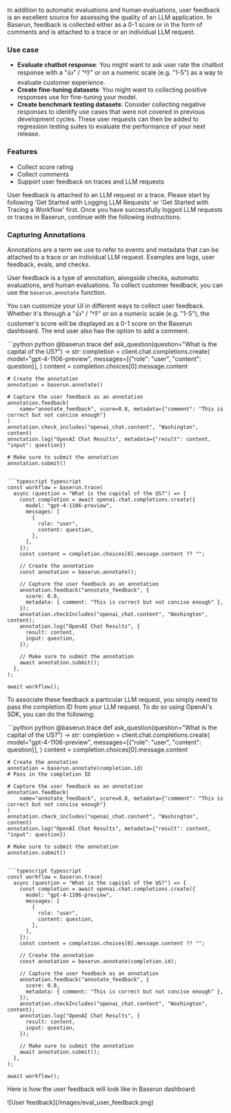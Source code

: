 In addition to automatic evaluations and human evaluations, user feedback is an excellent source for assessing the quality of an LLM application. In Baserun, feedback is collected either as a 0-1 score or in the form of comments and is attached to a trace or an individual LLM request.

### Use case

- **Evaluate chatbot response**: You might want to ask user rate the chatbot response with a "👍" / "👎" or on a numeric scale (e.g. "1-5") as a way to evaluate customer experience.
- **Create fine-tuning datasets**: You might want to collecting positive responses use for fine-tuning your model.
- **Create benchmark testing datasets**: Consider collecting negative responses to identify use cases that were not covered in previous development cycles. These user requests can then be added to regression testing suites to evaluate the performance of your next release.

### Features

- Collect score rating
- Collect comments
- Support user feedback on traces and LLM requests

User feedback is attached to an LLM request or a trace. Please start by following 'Get Started with Logging LLM Requests' or 'Get Started with Tracing a Workflow' first. Once you have successfully logged LLM requests or traces in Baserun, continue with the following instructions.

### Capturing Annotations

Annotations are a term we use to refer to events and metadata that can be attached to a trace or an individual LLM request. Examples are logs, user feedback, evals, and checks.

User feedback is a type of annotation, alongside checks, automatic evaluations, and human evaluations. To collect customer feedback, you can use the `baserun.annotate` function.

You can customize your UI in different ways to collect user feedback. Whether it's through a "👍" / "👎" or on a numeric scale (e.g. "1-5"), the customer's score will be displayed as a 0-1 score on the Baserun dashboard. The end user also has the option to add a comment.

<CodeGroup>
```python python
@baserun.trace
def ask_question(question="What is the capital of the US?") -> str:
    completion = client.chat.completions.create(
        model="gpt-4-1106-preview",
        messages=[{"role": "user", "content": question}],
    )
    content = completion.choices[0].message.content

    # Create the annotation
    annotation = baserun.annotate()

    # Capture the user feedback as an annotation
    annotation.feedback(
        name="annotate_feedback", score=0.8, metadata={"comment": "This is correct but not concise enough"}
    )
    annotation.check_includes("openai_chat.content", "Washington", content)
    annotation.log("OpenAI Chat Results", metadata={"result": content, "input": question})

    # Make sure to submit the annotation
    annotation.submit()
```

```typescript typescript
const workflow = baserun.trace(
  async (question = "What is the capital of the US?") => {
    const completion = await openai.chat.completions.create({
      model: "gpt-4-1106-preview",
      messages: [
        {
          role: "user",
          content: question,
        },
      ],
    });
    const content = completion.choices[0].message.content ?? "";

    // Create the annotation
    const annotation = baserun.annotate();

    // Capture the user feedback as an annotation
    annotation.feedback("annotate_feedback", {
      score: 0.8,
      metadata: { comment: "This is correct but not concise enough" },
    });
    annotation.checkIncludes("openai_chat.content", "Washington", content);
    annotation.log("OpenAI Chat Results", {
      result: content,
      input: question,
    });

    // Make sure to submit the annotation
    await annotation.submit();
  },
);

await workflow();
```
</CodeGroup>

To associate these feedback a particular LLM request, you simply need to pass the completion ID from your LLM request. To do so using OpenAI's SDK, you can do the following:

<CodeGroup>
```python python
@baserun.trace
def ask_question(question="What is the capital of the US?") -> str:
    completion = client.chat.completions.create(
        model="gpt-4-1106-preview",
        messages=[{"role": "user", "content": question}],
    )
    content = completion.choices[0].message.content

    # Create the annotation
    annotation = baserun.annotate(completion.id)
    # Pass in the completion ID

    # Capture the user feedback as an annotation
    annotation.feedback(
        name="annotate_feedback", score=0.8, metadata={"comment": "This is correct but not concise enough"}
    )
    annotation.check_includes("openai_chat.content", "Washington", content)
    annotation.log("OpenAI Chat Results", metadata={"result": content, "input": question})

    # Make sure to submit the annotation
    annotation.submit()
```

```typescript typescript
const workflow = baserun.trace(
  async (question = "What is the capital of the US?") => {
    const completion = await openai.chat.completions.create({
      model: "gpt-4-1106-preview",
      messages: [
        {
          role: "user",
          content: question,
        },
      ],
    });
    const content = completion.choices[0].message.content ?? "";

    // Create the annotation
    const annotation = baserun.annotate(completion.id);

    // Capture the user feedback as an annotation
    annotation.feedback("annotate_feedback", {
      score: 0.8,
      metadata: { comment: "This is correct but not concise enough" },
    });
    annotation.checkIncludes("openai_chat.content", "Washington", content);
    annotation.log("OpenAI Chat Results", {
      result: content,
      input: question,
    });

    // Make sure to submit the annotation
    await annotation.submit();
  },
);

await workflow();
```
</CodeGroup>

Here is how the user feedback will look like in Baserun dashboard:
<Frame>
![User feedback](/images/eval_user_feedback.png)
</Frame>